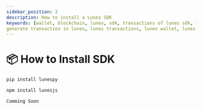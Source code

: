 ```yaml
---
sidebar_position: 2
description: How to install a Lunes SDK
keywords: [wallet, blockchain, lunes, sdk, transactions of lunes sdk, lunes sdk, generate wallet,
generate transaction in lunes, lunes transactions, lunes wallet, lunes creation wallet]
---
```



# 📦 How to Install SDK

<Tabs>
  <TabItem value="Python3" label="Python3" default>

  ```python
  pip install lunespy
  ```

  </TabItem>

  <TabItem value="Node.js" label="Node.js">

  ```javascript
  npm install lunesjs
  ```
  </TabItem>

  <TabItem value="Web" label="Web">

  ```javascript
  Comming Soon
  ```
  </TabItem>
</Tabs>
